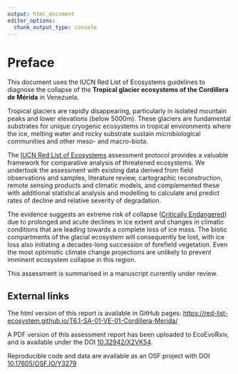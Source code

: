 ```yaml
---
output: html_document
editor_options: 
  chunk_output_type: console
---
```

# Preface {.unnumbered}

This document uses the IUCN Red List of Ecosystems guidelines to diagnose the collapse of the **Tropical glacier ecosystems of the Cordillera de Mérida** in Venezuela.

Tropical glaciers are rapidly disappearing, particularly in isolated mountain peaks and lower elevations (below 5000m). These glaciers are fundamental substrates for unique cryogenic ecosystems in tropical environments where the ice, melting water and rocky substrate sustain microbiological communities and other meso- and macro-biota. 

The [IUCN Red List of Ecosystems](https://iucnrle.org) assessment protocol provides a valuable framework for comparative analysis of threatened ecosystems. We undertook the assessment with existing data derived from field observations and samples, literature review, cartographic reconstruction, remote sensing products and climatic models, and complemented these with additional statistical analysis and modelling to calculate and predict rates of decline and relative severity of degradation. 

The evidence suggests an extreme risk of collapse ([Critically Endangered](https://iucnrle.org/rle-categ-and-criteria)) due to prolonged and acute declines in ice extent and changes in climatic conditions that are leading towards a complete loss of ice mass. The biotic compartments of the glacial ecosystem will consequently be lost, with ice loss also initiating a decades-long succession of forefield vegetation. Even the most optimistic climate change projections are unlikely to prevent imminent ecosystem collapse in this region. 

This assessment is summarised in a manuscript currently under review.

## External links

The html version of this report is available in GitHub pages:
<https://red-list-ecosystem.github.io/T6.1-SA-01-VE-01-Cordillera-Merida/>

A PDF version of this assessment report has been uploaded to EcoEvoRxiv, and is available under the DOI [10.32942/X2VK54](https://doi.org/10.32942/X2VK54).

Reproducible code and data are available as an OSF project with DOI [10.17605/OSF.IO/Y3279](https://doi.org/10.17605/OSF.IO/Y3279)



